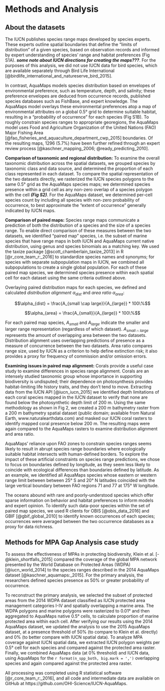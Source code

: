
# Methods and Analysis

## About the datasets

The IUCN publishes species range maps developed by species experts.  These experts outline spatial boundaries that define the "limits of distribution" of a given species, based on observation records and informed by expert understanding of species' range and habitat preferences (Fig S1A).  ___some note about IUCN directions for creating the maps???___.  For the purposes of this analysis, we did not use IUCN data for bird species, which are available separately through Bird Life International [@birdlife_international_and_natureserve_bird_2015].

In contrast, AquaMaps models species distribution based on envelopes of environmental preference, such as temperature, depth, and salinity; these preference envelopes are deduced from occurrence records, published species databases such as FishBase, and expert knowledge.  The AquaMaps model overlays these environmental preferences atop a map of environmental attributes on a global 0.5° grid to determine suitable habitat, resulting in a "probability of occurrence" for each species (Fig S1B).  To roughly constrain species ranges to appropriate georegions, the AquaMaps model uses Food and Agriculture Organization of the United Nations (FAO) Major Fishing Area [@fao_fisheries_and_aquaculture_department_cwp_2015] boundaries.  Of the resulting maps, 1296 (5.7%) have been further refined through an expert review process [@kaschner_mapping_2006; @ready_predicting_2010].  

<!--
___OMIT: Studies using AquaMaps data frequently define "presence" by applying a probability threshold, e.g., previously, the Ocean Health Index defined presence as 40% or greater probability of occurrence [@halpern_index_2012; @halpern_patterns_2015].  In the 2016 OHI assessment, the presence threshold was eliminated, to better approximate the "extent of occurrence" generally indicated by IUCN maps, since the two datasets are used together.___
-->

__Comparison of taxonomic and regional distribution:__
To examine the overall taxonomic distribution across the spatial datasets, we grouped species by taxonomic class and data source, and determined the proportion of each class represented in each dataset.  To compare the spatial representation of the two datasets directly, we rasterized the IUCN species polygons to the same 0.5° grid as the AquaMaps species maps; we determined species presence within a grid cell as any non-zero overlap of a species polygon with the cell  ___(Fig S2)___.  For the AquaMaps dataset, we determined per-cell species count by including all species with non-zero probability of occurrence, to best approximate the "extent of occurrence" generally indicated by IUCN maps.

__Comparison of paired maps:__
Species range maps communicate a prediction of both the distribution of a species and the size of a species range.  To enable direct comparison of these measures between the two datasets, we identified "paired map" species, i.e. the subset of marine species that have range maps in both IUCN and AquaMaps current native distribution, using genus and species binomials as a matching key.  We used the taxize package [@scott_chamberlain_taxize_2013] in R [@r_core_team_r:_2016] to standardize species names and synonyms; for species with separate subpopulation maps in IUCN, we combined all subpopulations to create a single global population.   For each of these paired map species, we determined species presence within each spatial cell for each dataset using the same criteria outlined above.

Overlaying paired distribution maps for each species, we defined and calculated _distribution alignment_ $\alpha_{dist}$ and _area ratio_ $\alpha_{area}$:

$$\alpha_{dist} = \frac{A_{small \cap large}}{A_{large}} * 100\%$$

$$\alpha_{area} = \frac{A_{small}}{A_{large}} * 100\%$$

For each paired map species, $A_{small}$ and $A_{large}$ indicate the smaller and larger range representation (regardless of which dataset).  $A_{small \cap large}$ represents the amount of overlapping area between the two datasets.  Distribution alignment uses overlapping predictions of presence as a measure of concurrence between the two datasets.  Area ratio compares range size, used by IUCN as a criterion to help define extinction risk; it also provides a proxy for frequency of commission and/or omission errors.

__Examining issues in paired map alignment:__
Corals provide a useful case study to examine differences in species range alignment.  Corals are an intensely studied taxonomic group whose importance in supporting biodiversity is undisputed; their dependence on photosynthesis provides habitat-limiting life history traits, and they don't tend to move.  Extracting data from the IUCN API [@iucn_iucn_2015] we identified depth limitations of each coral species mapped in the IUCN dataset to verify that none are found below the photosynthetic depth limit of 200 m.  Using the same methodology as shown in Fig 2, we created a 200 m bathymetry raster from a 200 m bathymetry spatial dataset (public domain; available from Natural Earth, www.naturalearthdata.com) and masked our IUCN coral rasters to identify mapped coral presence below 200 m.  The resulting maps were again compared to the AquaMaps rasters to examine distribution alignment and area ratio.

AquaMaps' reliance upon FAO zones to constrain species ranges seems likely to result in abrupt species range boundaries where ecologically suitable habitat intersects with human-defined borders.  To explore the impact of these artificial constraints on species range predictions, we chose to focus on boundaries defined by longitude, as they seem less likely to coincide with ecological differences than boundaries defined by latitude.  As an example, we identified all AquaMaps species whose eastern or western range limit between between 25° S and 20° N latitudes coincided with the large vertical boundary between FAO regions 71 and 77 at 175° W longitude.

The oceans abound with rare and poorly-understood species which offer sparse information on behavior and habitat preferences to inform models and expert opinion.  To identify such data-poor species within the set of paired map species, we used R clients for OBIS [@obis_data_2016] and GBIF [@gbif_global_2010] to identify known occurrences of each species; occurrences were averaged between the two occurrence databases as a proxy for data richness.

<!--

## Methods for Ocean Health Index (OHI) case study

The global Ocean Health Index (OHI) [@halpern_index_2012; @halpern_patterns_2015], a composite index comprising ten sustainable benefits provided by a healthy ocean, uses species spatial distribution data to calculate biodiversity status for each of the world's 221 exclusive economic zones. 

The Species component of the OHI Biodiversity goal (abbreviated as SPP) uses IUCN Red List extinction risk as a proxy for a species' health.  Each species is assigned a risk score based on IUCN Red List extinction risk category, from Least Concern (0.0) to Extinct (1.0) (Data Deficient and unassessed species are excluded).  Species range is determined from its IUCN range map, where available, or its AquaMaps range map if an IUCN map is unavailable.  For each assessed OHI region, an area-weighted mean extinction risk across all species is calculated, and rescaled to calculate a status score from 0 (mean extinction risk = 0.75) to 100 (mean extinction risk = 0) [@halpern_index_2012; @halpern_patterns_2015].

_To highlight the differences in the datasets, we recalculated the OHI SPP status values using only one complete dataset at a time, and compared to the values resulting from the combined datasets.  For the AquaMaps dataset, we used a "probability of occurrence" threshold of 0% to determine presence, to align with the OHI 2016 assessment._  

-->

## Methods for MPA Gap Analysis case study
To assess the effectiveness of MPAs in protecting biodiversity, Klein et al. [-@klein_shortfalls_2015] compared the coverage of the global MPA network presented by the World Database on Protected Areas (WDPA) [@iucn_world_2014] to the species ranges described in the 2014 AquaMaps dataset [@kaschner_aquamaps:_2015].  For the primary analysis, the researchers defined species presence as 50% or greater probability of occurrence.

To reconstruct the primary analysis, we selected the subset of protected areas from the 2014 WDPA dataset classified as IUCN protected area management categories I-IV and spatially overlapping a marine area. The WDPA polygons and marine polygons were rasterized to 0.01° and then aggregated to AquaMaps native 0.5° cells, to calculate proportion of marine protected area within each cell.  After verifying our results using the 2014 AquaMaps dataset, we updated the analysis to use the 2015 AquaMaps dataset, at a presence threshold of 50% (to compare to Klein et al. directly) and 0% (to better compare with IUCN spatial data).  To analyze MPA coverage against IUCN spatial data, we extracted IUCN polygon weights per 0.5° cell for each species and compared against the protected area raster.  Finally, we combined AquaMaps data (at 0% threshold) and IUCN data, using AquaMaps for the `r format(n_spp_both, big.mark = ',')` overlapping species and again compared against the protected area raster.

All processing was completed using R statistical software [@r_core_team_r:_2016], and all code and intermediate data are available on GitHub at https://github.com/OHI-Science/IUCN-AquaMaps.